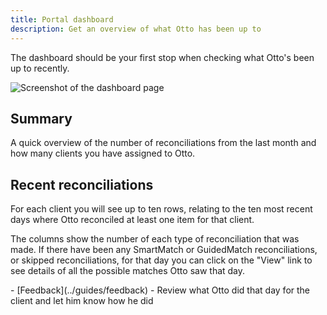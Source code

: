 ```yaml
---
title: Portal dashboard
description: Get an overview of what Otto has been up to
---
```



The dashboard should be your first stop when checking what Otto's been up to recently.

<Image src={dashboardImage} alt="Screenshot of the dashboard page" />

## Summary
A quick overview of the number of reconciliations from the last month and how many clients you have assigned to Otto.

## Recent reconciliations
For each client you will see up to ten rows, relating to the ten most recent days where Otto reconciled at least one item for that client.

The columns show the number of each type of reconciliation that was made. If there have been any SmartMatch or GuidedMatch reconciliations, or skipped reconciliations, for that day you can click on the "View" link to see details of all the possible matches Otto saw that day.

<Aside type="tip" title="Related pages">
    - [Feedback](../guides/feedback) - Review what Otto did that day for the client and let him know how he did
</Aside>
